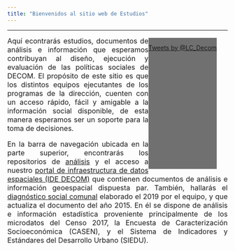 ```yaml
---
title: "Bienvenidos al sitio web de Estudios"
---
```


---

<style>
.twitterborder {
    height:300px;
    margin-top:3px;
    margin-right:5%;
    float:right;
    background:#707070;
    text-align:center;
}
</style>

<div class="twitterborder">
<a class="twitter-timeline tw-align-right" data-widget-id="591646755353186304"  width="250px" href="https://twitter.com/LC_Decom?ref_src=twsrc%5Etfw">Tweets by @LC_Decom</a> 

<script>!function(d,s,id){var js,fjs=d.getElementsByTagName(s)[0],p=/^http:/.test(d.location)?'http':'https';
if(!d.getElementById(id)){js=d.createElement(s);js.id=id;js.src=p+"://platform.twitter.com/widgets.js";fjs.parentNode.insertBefore(js,fjs);}}(document,"script","twitter-wjs");
</script>

</div>


<p align="justify"><font size=3>Aquí econtrarás estudios, documentos de análisis e información que esperamos contribuyan al diseño, ejecución y evaluación de las políticas sociales de DECOM. El propósito de este sitio es que los distintos equipos ejecutantes de los programas de la dirección, cuenten con un acceso rápido, fácil y amigable a la información social disponible, de esta manera esperamos ser un soporte para la toma de decisiones.</p>

<p align="justify"><font size=3>En la barra de navegación ubicada en la parte superior, encontrarás los repositorios de <a href="https://estudiosdecom.github.io/EstudiosDecom.git.io/doc_analisis.html"> análisis</a> y el acceso a nuestro <a href="https://estudiosdecom.github.io/EstudiosDecom.git.io/maps.html">portal de infraestructura de datos espaciales (IDE DECOM)</a> que contienen documentos de análisis e información geoespacial dispuesta par. También, hallarás el <a href="https://estudiosdecom.github.io/EstudiosDecom.git.io/diagnostico.html"> diagnóstico social comunal</a> elaborado el 2019 por el equipo, y que actualiza el documento del año 2015. En él se dispone de análisis e información estadística proveniente principalmente de los microdatos del Censo 2017, la Encuesta de Caracterización Socioeconómica (CASEN), y el Sistema de Indicadores y Estándares del Desarrollo Urbano (SIEDU).</p> 


<br>
<br>
<br>
<br>
<br>
<br>
<br>
<br>
<br>
<br>
<br>
<br>
<br>
<br>
<br>
<br>
</br>